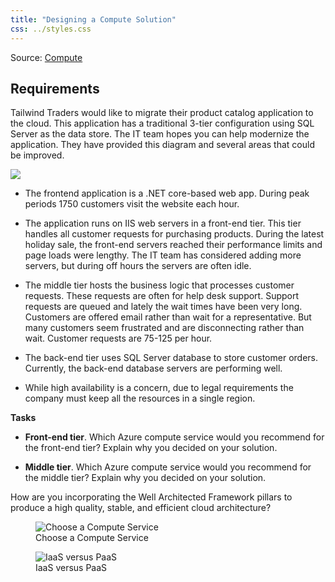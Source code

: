 ```yaml
---
title: "Designing a Compute Solution"
css: ../styles.css
---
```


Source: [Compute](https://microsoftlearning.github.io/AZ-305-DesigningMicrosoftAzureInfrastructureSolutions/Instructions/CaseStudy/02-Compute.html)

<h2>Requirements</h2>

Tailwind Traders would like to migrate their product catalog application to the cloud. This application has a traditional 3-tier configuration using SQL Server as the data store. The IT team hopes you can help modernize the application. They have provided this diagram and several areas that could be improved.

![](../images/compute.png){.center .image-large}

- The frontend application is a .NET core-based web app. During peak periods 1750 customers visit the website each hour.

- The application runs on IIS web servers in a front-end tier. This tier handles all customer requests for purchasing products. During the latest holiday sale, the front-end servers reached their performance limits and page loads were lengthy. The IT team has considered adding more servers, but during off hours the servers are often idle.

- The middle tier hosts the business logic that processes customer requests. These requests are often for help desk support. Support requests are queued and lately the wait times have been very long. Customers are offered email rather than wait for a representative. But many customers seem frustrated and are disconnecting rather than wait. Customer requests are 75-125 per hour.

- The back-end tier uses SQL Server database to store customer orders. Currently, the back-end database servers are performing well.

- While high availability is a concern, due to legal requirements the company must keep all the resources in a single region.

**Tasks**

- **Front-end tier**. Which Azure compute service would you recommend for the front-end tier? Explain why you decided on your solution.

- **Middle tier**. Which Azure compute service would you recommend for the middle tier? Explain why you decided on your solution.

How are you incorporating the Well Architected Framework pillars to produce a high quality, stable, and efficient cloud architecture?

![Choose a Compute Service](../images/choose_a_compute_service.png){.center .image-extra-large}

![IaaS versus PaaS](../images/iaas_versus_paas.png){.center .image-large}
